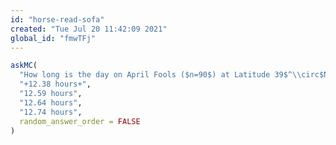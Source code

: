 ```yaml
---
id: "horse-read-sofa"
created: "Tue Jul 20 11:42:09 2021"
global_id: "fmwTFj"
---
```


```r
askMC(
  "How long is the day on April Fools ($n=90$) at Latitude 39$^\\circ$N? (Use a sandbox for the calculation.)",
  "+12.38 hours+",
  "12.59 hours",
  "12.64 hours",
  "12.74 hours",
  random_answer_order = FALSE
)
```
